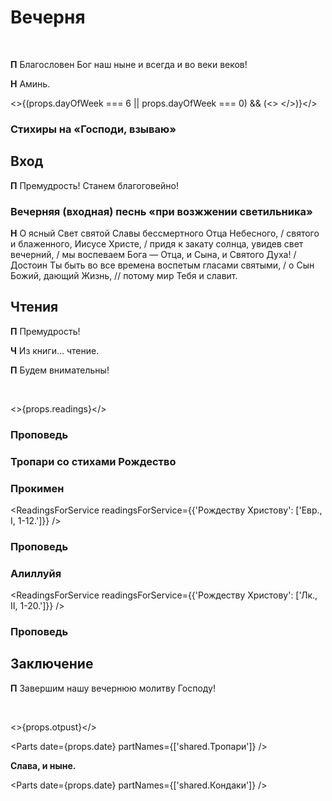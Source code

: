 
<span id="nachalo" />

# Вечерня

<br />

**П** Благословен Бог наш ныне и всегда и во веки веков!

**Н** Аминь.

<MdxLoader src="Shared/ObichnoeNachalo" lang={props.lang} />
<MdxLoader src="Vespers/Psalm103" chitaetsa lang={props.lang} />

<MdxLoader src="Vespers/VelikajaEktenia" lang={props.lang} />

<MdxLoader src="Vespers/Prayer1" lang={props.lang} />

<>{(props.dayOfWeek === 6 || props.dayOfWeek === 0) && (<>
  <MdxLoader src="Vespers/Kafisma" lang={props.lang} />
  <MdxLoader src="Vespers/Prayer2" lang={props.lang} />
  <MdxLoader src="Vespers/Prayer3" lang={props.lang} />
  <MdxLoader src="Vespers/Prayer4" lang={props.lang} />
  <MdxLoader src="Vespers/Prayer5" lang={props.lang} />
  <MdxLoader src="Vespers/Prayer6" lang={props.lang} />
  <MdxLoader src="Vespers/Prayer7" lang={props.lang} />
</>)}</>

<MdxLoader src="Vespers/Prayer8" lang={props.lang} />
<MdxLoader src="Vespers/VecherniePsalmi" lang={props.lang} />

### Стихиры на «Господи, взываю»

<StihiriNaGV day={props.day} date={props.date} />
<Parts date={props.date} partNames={['vespers.Cтихиры на Господи взываю']} />
<span id="vhod" />

## Вход

**П** Премудрость! Станем благоговейно!

### Вечерняя (входная) песнь «при возжжении светильника»

**Н** О ясный Свет святой Славы бессмертного Отца Небесного, / святого и блаженного, Иисусе Христе, / придя к закату солнца, увидев свет вечерний, / мы воспеваем Бога — Отца, и Сына, и Святого Духа! / Достоин Ты быть во все времена воспетым гласами святыми, / о Сын Божий, дающий Жизнь, // потому мир Тебя и славит.

## Чтения

<Prokimens date={props.date} />

<span id="reading" />

**П** Премудрость!

**Ч** Из книги… чтение.

**П** Будем внимательны!

<br />

<>{props.readings}</>

### Проповедь

### Тропари со стихами Рождество

### Прокимен

<ReadingsForService readingsForService={{'Рождеству Христову': ['Евр., I, 1-12.']}} />

### Проповедь

### Алиллуйя

<ReadingsForService readingsForService={{'Рождеству Христову': ['Лк., II, 1-20.']}} />

### Проповедь

<MdxLoader src="Shared/SugubajaPolnaja" lang={props.lang} />
<MdxLoader src="Vespers/Udostoi" lang={props.lang} />

## Заключение

**П** Завершим нашу вечернюю молитву Господу!

<MdxLoader src="Vespers/Prayer9" lang={props.lang} />
<br />
<MdxLoader src="Vespers/PrayerGlavopriklonnaja" lang={props.lang} />

<>{props.otpust}</>

<Parts date={props.date} partNames={['shared.Тропари']} />

**Слава, и ныне.**

<Parts date={props.date} partNames={['shared.Кондаки']} />

